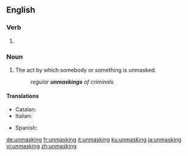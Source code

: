 ==English==

===Verb===
{{head|en|present participle}}

# {{present participle of|unmask|lang=en|nocat=1}}

===Noun===
{{en-noun}}

# The act by which somebody or something is unmasked.
#: ''regular '''unmaskings''' of criminals''

====Translations====
{{trans-top|act by which somebody is unmasked}}
* Catalan: {{t|ca|desemmascarament|m}}
* Italian: {{t|it|smascheramento|m}}
{{trans-mid}}
* Spanish: {{t|es|desenmascaramiento|m}}
{{trans-bottom}}

[[de:unmasking]]
[[fr:unmasking]]
[[it:unmasking]]
[[ku:unmasking]]
[[ja:unmasking]]
[[vi:unmasking]]
[[zh:unmasking]]